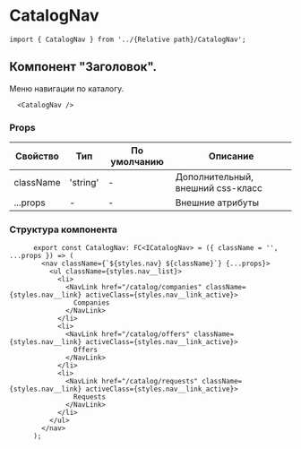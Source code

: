 # CatalogNav

```tsx
import { CatalogNav } from '../{Relative path}/CatalogNav';
```
## Компонент "Заголовок". 
  Меню навигации по каталогу.

```tsx
  <CatalogNav />
```

### Props
| Свойство                      | Тип                                     | По умолчанию | Описание                                                      |
|-------------------------------|-----------------------------------------|--------------|---------------------------------------------------------------|
| className                     | 'string'                                |       -      | Дополнительный, внешний css-класс                             |
| ...props                      | -                                       |       -      | Внешние атрибуты                                              |




### Структура компонента
```tsx
      export const CatalogNav: FC<ICatalogNav> = ({ className = '', ...props }) => (
        <nav className={`${styles.nav} ${className}`} {...props}>
          <ul className={styles.nav__list}>
            <li>
              <NavLink href="/catalog/companies" className={styles.nav__link} activeClass={styles.nav__link_active}>
                Companies
              </NavLink>
            </li>
            <li>
              <NavLink href="/catalog/offers" className={styles.nav__link} activeClass={styles.nav__link_active}>
                Offers
              </NavLink>
            </li>
            <li>
              <NavLink href="/catalog/requests" className={styles.nav__link} activeClass={styles.nav__link_active}>
                Requests
              </NavLink>
            </li>
          </ul>
        </nav>
      );
```
